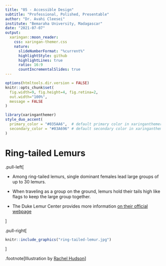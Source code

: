 ```yaml
---
title: "05 - Accessible Design"
subtitle: "Professional, Polished, Presentable"
author: "Dr. Avahi Cleesei"
institute: "Bemaraha University, Madagascar"
date: "2021-07-07"
output:
  xaringan::moon_reader:
    css: xaringan-themer.css
    nature:
      slideNumberFormat: "%current%"
      highlightStyle: github
      highlightLines: true
      ratio: 16:9
      countIncrementalSlides: true
---
```


```r
options(htmltools.dir.version = FALSE)
knitr::opts_chunk$set(
  fig.width=9, fig.height=4, fig.retina=2, 
  out.width="100%",
  message = FALSE
)
```

```r
library(xaringanthemer)
style_duo_accent(
  primary_color = "#035AA6",  # default primary color in xaringanthemer.css
  secondary_color = "#03A696" # default secondary color in xaringanthemer.css
)
```

# Ring-tailed Lemurs

.pull-left[

- Among ring-tailed lemurs, single dominant females lead large groups of up to 30 lemurs.

- When traveling as a group on the ground, lemurs hold their tails high like flags to keep the large group together.

- The Duke Lemur Center provides more information [on their official webpage](https://lemur.duke.edu/accordions/ring-tailed-lemurs-species-page/)

] <!--end of pull left-->

.pull-right[

```r
knitr::include_graphics("ring-tailed-lemur.jpg")
```

] <!--end of pull right-->

.footnote[Illustration by [Rachel Hudson](https://lemur.duke.edu/100-lemurs/)]
